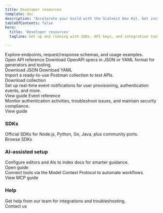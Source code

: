 ```yaml
---
title: Developer resources
template: doc
description: "Accelerate your build with the Scalekit Dev Kit. Get instant access to SDKs, API references, sample apps, and other developer tools."
tableOfContents: false
hero:
  title: 'Developer resources'
  tagline: Get up and running with SDKs, API keys, and integration tools.

---
```


<CardGrid>
  <Card title="API reference" icon="open-book">
    Explore endpoints, request/response schemas, and usage examples.
    <br />
      <LinkButton href="https://docs.scalekit.com/apis" variant="minimal" icon='right-arrow'>Open API reference</LinkButton>
  </Card>
  <Card title="OpenAPI specifications" icon="download">
    Download OpenAPI specs in JSON or YAML format for generators and tooling.
    <div class="dk-card-cta">
      <LinkButton href="/api/scalekit.swagger.json" variant="minimal" icon='right-arrow'>Download JSON</LinkButton>
      <LinkButton href="/api/scalekit.swagger.yaml" variant="minimal" icon='right-arrow'>Download YAML</LinkButton>
    </div>
  </Card>
  <Card title="Postman collection" icon="download">
    Import a ready-to-use Postman collection to test APIs.
    <div class="dk-card-cta">
      <LinkButton href="/api/scalekit.postman_collection.json" variant="minimal" icon='right-arrow'>Download collection</LinkButton>
    </div>
  </Card>
  <Card title="Webhooks" icon="webhook">
    Set up real-time event notifications for user provisioning, authentication events, and more.
    <div class="dk-card-cta">
      <LinkButton href="/guides/webhooks-best-practices" variant="minimal" icon='right-arrow'>View guide</LinkButton>
      <LinkButton href="/reference/webhooks/event-object" variant="minimal" icon='right-arrow'>Event reference</LinkButton>
    </div>
  </Card>
  <Card title="Auth logs" icon="activity">
    Monitor authentication activities, troubleshoot issues, and maintain security compliance.
    <div class="dk-card-cta">
      <LinkButton href="/guides/dashboard/auth-logs" variant="minimal" icon='right-arrow'>View guide</LinkButton>
    </div>
  </Card>
</CardGrid>

### SDKs

<CardGrid>
  <Card title="Browse SDKs" icon="open-book">
    Official SDKs for Node.js, Python, Go, Java, plus community ports.
    <div class="dk-card-cta">
      <LinkButton href="/dev-kit/sdks/overview" variant="minimal" icon='right-arrow'>Browse SDKs</LinkButton>
    </div>
  </Card>
</CardGrid>

### AI-assisted setup

<CardGrid>
  <Card title="AI assisted setup" icon="star">
    Configure editors and AIs to index docs for smarter guidance.
    <div class="dk-card-cta">
      <LinkButton href="/dev-kit/resources/ai-assisted-setup" variant="minimal" icon='right-arrow'>Open guide</LinkButton>
    </div>
  </Card>
  <Card title="MCP for Scalekit" icon="seti:puppet">
    Connect tools via the Model Context Protocol to automate workflows.
    <div class="dk-card-cta">
      <LinkButton href="/dev-kit/mcp" variant="minimal" icon='right-arrow'>View MCP guide</LinkButton>
    </div>
  </Card>
</CardGrid>

### Help

<CardGrid>
  <Card title="Contact us" icon="email">
    Get help from our team for integrations and troubleshooting.
    <div class="dk-card-cta">
      <LinkButton href="/support/contact-us" variant="minimal" icon='right-arrow'>Contact us</LinkButton>
    </div>
  </Card>
</CardGrid>





<Footer />
